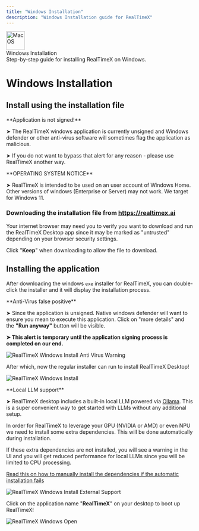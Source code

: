 ```yaml
---
title: "Windows Installation"
description: "Windows Installation guide for RealTimeX"
---
```




<div
  style={{
    width: "100%",
    background: "#fff",
    borderRadius: "1.5rem",
    boxShadow: "0 2px 18px 0 #0b1c2c08",
    display: "flex",
    alignItems: "center",
    gap: "2rem",
    padding: "2rem 2.2rem",
    minHeight: 120,
    margin: "2rem 0 2.5rem 0",
    boxSizing: "border-box",
    // Remove maxWidth to go truly 100%. 
    // Add overflowX for tiny screens if needed.
    // maxWidth: 560,
  }}
>
  <span
    style={{
      display: "inline-flex",
      alignItems: "center",
      justifyContent: "center",
      background: "#f6f6f7",
      borderRadius: "1rem",
      padding: "14px",
      boxShadow: "0 1px 6px 0 #0001",
      minWidth: 78,
      minHeight: 78,
      marginRight: "1rem",
    }}
  >
    <img
      src="/images/os/windows.svg"
      alt="MacOS"
      width="50"
      height="50"
      style={{ display: "block" }}
    />
  </span>
  <div>
    <div style={{ fontSize: "2rem", fontWeight: 700, letterSpacing: "-1px" }}>Windows Installation</div>
    <div style={{ fontSize: "1.1rem", color: "#6c757d", marginTop: 2 }}>
      Step-by-step guide for installing RealTimeX on Windows.
    </div>
  </div>
</div>


# Windows Installation

## Install using the installation file

<Callout type="warning" emoji="⚠️">
  **Application is not signed!**

➤ The RealTimeX windows application is currently unsigned and Windows defender or other anti-virus software will sometimes flag the application as malicious.

➤ If you do not want to bypass that alert for any reason - please use RealTimeX another way.

</Callout>

<Callout type="warning" emoji="️⚠️">
  **OPERATING SYSTEM NOTICE**

➤ RealTimeX is intended to be used on an user account of Windows Home. Other versions of windows (Enterprise or Server) may not work. We target for Windows 11.

</Callout>

### Downloading the installation file from https://realtimex.ai

Your internet browser may need you to verify you want to download and run the RealTimeX Desktop app since it may be marked as "untrusted" depending on your browser security settings.

Click "**Keep**" when downloading to allow the file to download.

## Installing the application

After downloading the windows `exe` installer for RealTimeX, you can double-click the installer and it will display the installation process.

<Callout type="info" emoji="️💡">
  **Anti-Virus false positive**

➤ Since the application is unsigned. Native windows defender will want to ensure you mean to execute this application. Click on "more details" and the **"Run anyway"** button will be visible.

**➤ This alert is temporary until the application signing process is completed on our end.**

</Callout>

<Image
  src="/images/getting-started/installation/windows/anti-virus-warning.png"
  height={1080}
  width={1920}
  quality={100}
  alt="RealTimeX Windows Install Anti Virus Warning"
/>

After which, now the regular installer can run to install RealTimeX Desktop!

<Image
  src="/images/getting-started/installation/windows/install.png"
  height={1080}
  width={1920}
  quality={100}
  alt="RealTimeX Windows Install"
/>

<Callout type="info" emoji="️💡">
  **Local LLM support**

➤ RealTimeX desktop includes a built-in local LLM powered via [Ollama](https://ollama.com/). This is a super convenient way to get started with LLMs without any additional setup.

In order for RealTimeX to leverage your GPU (NVIDIA or AMD) or even NPU we need to install some extra dependencies. This will be done automatically during installation.

If these extra dependencies are not installed, you will see a warning in the UI and you will get reduced performance for local LLMs since you will be limited to CPU processing.

[Read this on how to manually install the dependencies if the automatic installation fails](./manual-install.mdx)

</Callout>

<Image
  src="/images/getting-started/installation/windows/external-support.png"
  height={1080}
  width={1920}
  quality={100}
  alt="RealTimeX Windows Install External Support"
/>

Click on the application name "**RealTimeX**" on your desktop to boot up RealTimeX!

<Image
  src="/images/getting-started/installation/windows/desktop.png"
  height={1080}
  width={1920}
  quality={100}
  alt="RealTimeX Windows Open"
/>
